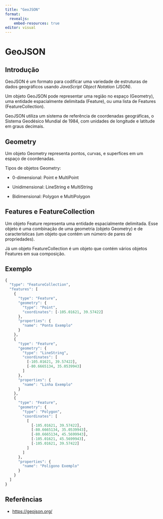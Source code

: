 ```yaml
---
title: "GeoJSON"
format: 
  revealjs:
    embed-resources: true
editor: visual
---
```


# GeoJSON

## Introdução
GeoJSON é um formato para codificar uma variedade de estruturas de dados geográficos usando _JavaScript Object Notation_ (JSON). 

Um objeto GeoJSON pode representar uma região no espaço (Geometry), uma entidade espacialmente delimitada (Feature), ou uma lista de Features (FeatureCollection).

GeoJSON utiliza um sistema de referência de coordenadas geográficas, o Sistema Geodésico Mundial de 1984, com unidades de longitude e latitude em graus decimais.

## Geometry
Um objeto Geometry representa pontos, curvas, e superfíces em um espaço de coordenadas.

Tipos de objetos Geometry:

  - 0-dimensional: Point e MultiPoint
  
  - Unidimensional: LineString e MultiString
  
  - Bidimensional: Polygon e MultiPolygon
  
  
## Features e FeatureCollection
Um objeto Feature representa uma entidade espacialmente delimitada. Esse objeto é uma combinação de uma geometria (objeto Geometry) e de características (um objeto que contém um número de pares de propriedades).

Já um objeto FeatureCollection é um objeto que contém vários objetos Features em sua composição.

## Exemplo
```r
{
  "type": "FeatureCollection",
  "features": [
    {
      "type": "Feature",
      "geometry": {
        "type": "Point",
        "coordinates": [-105.01621, 39.57422]
      },
      "properties": {
        "name": "Ponto Exemplo"
      }
    },
    {
      "type": "Feature",
      "geometry": {
        "type": "LineString",
        "coordinates": [
          [-105.01621, 39.57422],
          [-80.6665134, 35.0539943]
        ]
      },
      "properties": {
        "name": "Linha Exemplo"
      }
    },
    {
      "type": "Feature",
      "geometry": {
        "type": "Polygon",
        "coordinates": [
          [
            [-105.01621, 39.57422],
            [-80.6665134, 35.0539943],
            [-80.6665134, 45.5699943],
            [-105.01621, 45.5699943],
            [-105.01621, 39.57422]
          ]
        ]
      },
      "properties": {
        "name": "Polígono Exemplo"
      }
    }
  ]
}
```

## Referências
- [https://geojson.org/](https://geojson.org/)
